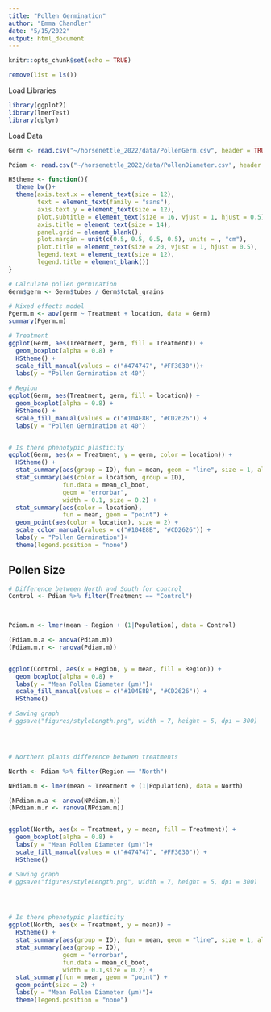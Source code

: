```yaml
---
title: "Pollen Germination"
author: "Emma Chandler"
date: "5/15/2022"
output: html_document
---
```


```r
knitr::opts_chunk$set(echo = TRUE)
```

```r
remove(list = ls())
```

Load Libraries
```r
library(ggplot2)
library(lmerTest)
library(dplyr)

```


Load Data
```r
Germ <- read.csv("~/horsenettle_2022/data/PollenGerm.csv", header = TRUE)

Pdiam <- read.csv("~/horsenettle_2022/data/PollenDiameter.csv", header = TRUE)
```

```r
HStheme <- function(){            
  theme_bw()+                          
  theme(axis.text.x = element_text(size = 12), 
        text = element_text(family = "sans"), 
        axis.text.y = element_text(size = 12),
        plot.subtitle = element_text(size = 16, vjust = 1, hjust = 0.5),
        axis.title = element_text(size = 14),
        panel.grid = element_blank(),
        plot.margin = unit(c(0.5, 0.5, 0.5, 0.5), units = , "cm"),
        plot.title = element_text(size = 20, vjust = 1, hjust = 0.5),
        legend.text = element_text(size = 12),
        legend.title = element_blank())
}
```



```r

# Calculate pollen germination
Germ$germ <- Germ$tubes / Germ$total_grains

# Mixed effects model
Pgerm.m <- aov(germ ~ Treatment + location, data = Germ)
summary(Pgerm.m)

# Treatment
ggplot(Germ, aes(Treatment, germ, fill = Treatment)) +
  geom_boxplot(alpha = 0.8) +
  HStheme() +
  scale_fill_manual(values = c("#474747", "#FF3030"))+
  labs(y = "Pollen Germination at 40")
  
# Region
ggplot(Germ, aes(Treatment, germ, fill = location)) +
  geom_boxplot(alpha = 0.8) +
  HStheme() +
  scale_fill_manual(values = c("#104E8B", "#CD2626")) +
  labs(y = "Pollen Germination at 40")


# Is there phenotypic plasticity
ggplot(Germ, aes(x = Treatment, y = germ, color = location)) +
  HStheme() +
  stat_summary(aes(group = ID), fun = mean, geom = "line", size = 1, alpha = 0.7) +
  stat_summary(aes(color = location, group = ID), 
               fun.data = mean_cl_boot,
               geom = "errorbar",
               width = 0.1, size = 0.2) +
  stat_summary(aes(color = location),
               fun = mean, geom = "point") +
  geom_point(aes(color = location), size = 2) +
  scale_color_manual(values = c("#104E8B", "#CD2626")) +
  labs(y = "Pollen Germination")+
  theme(legend.position = "none")


```

## Pollen Size
```r

# Difference between North and South for control
Control <- Pdiam %>% filter(Treatment == "Control")


  
Pdiam.m <- lmer(mean ~ Region + (1|Population), data = Control)

(Pdiam.m.a <- anova(Pdiam.m))
(Pdiam.m.r <- ranova(Pdiam.m))


ggplot(Control, aes(x = Region, y = mean, fill = Region)) +
  geom_boxplot(alpha = 0.8) +
  labs(y = "Mean Pollen Diameter (µm)")+
  scale_fill_manual(values = c("#104E8B", "#CD2626")) +
  HStheme()

# Saving graph
# ggsave("figures/styleLength.png", width = 7, height = 5, dpi = 300)




# Northern plants difference between treatments

North <- Pdiam %>% filter(Region == "North")

NPdiam.m <- lmer(mean ~ Treatment + (1|Population), data = North)

(NPdiam.m.a <- anova(NPdiam.m))
(NPdiam.m.r <- ranova(NPdiam.m))


ggplot(North, aes(x = Treatment, y = mean, fill = Treatment)) +
  geom_boxplot(alpha = 0.8) +
  labs(y = "Mean Pollen Diameter (µm)")+
  scale_fill_manual(values = c("#474747", "#FF3030")) +
  HStheme()

# Saving graph
# ggsave("figures/styleLength.png", width = 7, height = 5, dpi = 300)




# Is there phenotypic plasticity
ggplot(North, aes(x = Treatment, y = mean)) +
  HStheme() +
  stat_summary(aes(group = ID), fun = mean, geom = "line", size = 1, alpha = 0.7) +
  stat_summary(aes(group = ID), 
               geom = "errorbar",
               fun.data = mean_cl_boot,
               width = 0.1,size = 0.2) +
  stat_summary(fun = mean, geom = "point") +
  geom_point(size = 2) +
  labs(y = "Mean Pollen Diameter (µm)")+
  theme(legend.position = "none")
  
```

